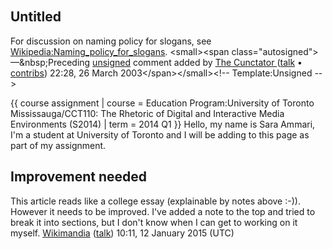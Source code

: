 <article id="201725" title=Talk:Slogan>
	<talkpage id="201725" title="Talk:Slogan">
{{WikiProjectBannerShell|1=
{{WikiProject Business|class=Start|importance=High}}
{{WikiProject Marketing &amp; Advertising|class=Start|importance=High}}
{{WikiProject Media|class=Start|importance=High}}
{{WikiProject Politics|class=Start|importance=High}}
}}

==Untitled==
For discussion on naming policy for slogans, see [[Wikipedia:Naming_policy_for_slogans]]. &lt;small&gt;&lt;span class=&quot;autosigned&quot;&gt;—&amp;nbsp;Preceding [[Wikipedia:Signatures|unsigned]] comment added by [[User:The Cunctator |The Cunctator ]] ([[User talk:The Cunctator |talk]] • [[Special:Contributions/The Cunctator |contribs]]) 22:28, 26 March 2003&lt;/span&gt;&lt;/small&gt;&lt;!-- Template:Unsigned --&gt;


{{ course assignment | course = Education Program:University of Toronto Mississauga/CCT110: The Rhetoric of Digital and Interactive Media Environments (S2014) | term = 2014 Q1 }} 
Hello, my name is Sara Ammari, I'm a student at University of Toronto and I will be adding to this page as part of my assignment.

==Improvement needed==
This article reads like a college essay (explainable  by notes above :-)). However it needs to be improved. I've added a note to the top and tried to break it into sections, but I don't know when I can get to working on it myself. [[User:Wikimandia|Wikimandia]] ([[User talk:Wikimandia|talk]]) 10:11, 12 January 2015 (UTC)
	</talkpage>
</article>